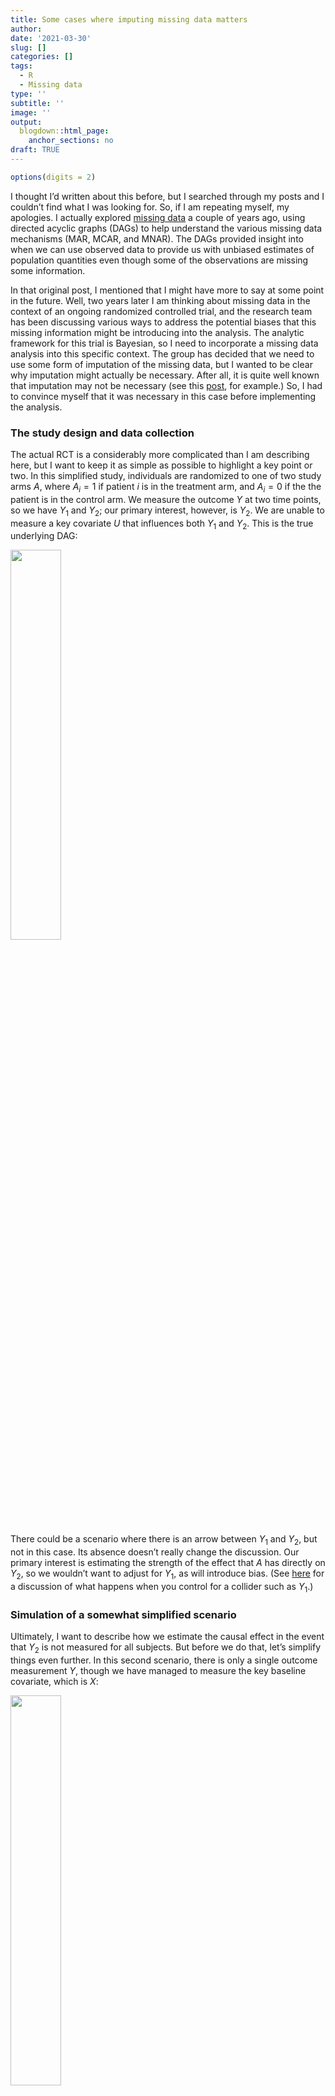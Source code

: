 ```yaml
---
title: Some cases where imputing missing data matters
author: 
date: '2021-03-30'
slug: []
categories: []
tags:
  - R
  - Missing data
type: ''
subtitle: ''
image: ''
output:
  blogdown::html_page:
    anchor_sections: no
draft: TRUE
---
```


```r
options(digits = 2)
```

I thought I'd written about this before, but I searched through my posts and I couldn't find what I was looking for. So, if I am repeating myself, my apologies. I actually explored [missing data](https://www.rdatagen.net/post/musings-on-missing-data/){target="_blank"} a couple of years ago, using directed acyclic graphs (DAGs) to help understand the various missing data mechanisms (MAR, MCAR, and MNAR). The DAGs provided insight into when we can use observed data to provide us with unbiased estimates of population quantities even though some of the observations are missing some information.

In that original post, I mentioned that I might have more to say at some point in the future. Well, two years later I am thinking about missing data in the context of an ongoing randomized controlled trial, and the research team has been discussing various ways to address the potential biases that this missing information might be introducing into the analysis. The analytic framework for this trial is Bayesian, so I need to incorporate a missing data analysis into this specific context. The group has decided that we need to use some form of imputation of the missing data, but I wanted to be clear why imputation might actually be necessary. After all, it is quite well known that imputation may not be necessary (see this [post](https://statisticalhorizons.com/ml-is-better-than-mi){target="_blank"}, for example.) So, I had to convince myself that it was necessary in this case before implementing the analysis.

### The study design and data collection

The actual RCT is a considerably more complicated than I am describing here, but I want to keep it as simple as possible to highlight a key point or two. In this simplified study, individuals are randomized to one of two study arms $A$, where $A_i=1$ if patient $i$ is in the treatment arm, and $A_i = 0$ if the the patient is in the control arm.  We measure the outcome $Y$ at two time points, so we have $Y_1$ and $Y_2$; our primary interest, however, is $Y_2$. We are unable to measure a key covariate $U$ that influences both $Y_1$ and $Y_2$. This is the true underlying DAG:

![](img/Study_DAG.png){width=40%}

There could be a scenario where there is an arrow between $Y_1$ and $Y_2$, but not in this case. Its absence doesn't really change the discussion. Our primary interest is estimating the strength of the effect that $A$ has directly on $Y_2$, so we wouldn't want to adjust for $Y_1$, as will introduce bias. (See [here](https://www.rdatagen.net/post/another-reason-to-be-careful-about-what-you-control-for/){target="_blank"} for a discussion of what happens when you control for a collider such as $Y_1$.)

### Simulation of a somewhat simplified scenario

Ultimately, I want to describe how we estimate the causal effect in the event that $Y_2$ is not measured for all subjects. But before we do that, let's simplify things even further. In this second scenario, there is only a single outcome measurement $Y$, though we have managed to measure the key baseline covariate, which is $X$:

![](img/Study_simple_DAG.png){width=40%}

It turns out we have been able to collect the outcome measurement $Y$ for only a subset of the sample, so that we observe $Y^*$ that includes missing values for some of the subjects. In this case, the missing data mechanism is missing at random (MAR), where the level of the observed baseline covariate $X$ determines the probability of observing $Y$. The indicator $R_y = 1$ when we do observe $Y$ and $R_y = 0$ when we do not.

![](img/MAR.png){width=40%}

Here are the libraries necessary for the simulations:

```r
library(simstudy)
library(ggplot2)
library(broom)
library(data.table)
library(mice)
```

The data definitions establish the relationship between $A$, $X$ and $Y$ (the treatment effect of $A$ on $Y$ is 3.0), as well as create a missingness mechanism for $Y$ that is a function $X$. 

```r
def1 <- defData(varname = "x", formula=0, variance = 1, dist = "normal")

def2 <- defDataAdd(varname = "y", formula = "6 + 3*a + 1*x", variance = 3)

defm <- defMiss(varname = "y", formula = "-3.2 + 2*x", logit.link = TRUE)
```

To generate the observed data, we first generate a complete data set (based on the data definitions), a missing data matrix, and then the observed data set which includes $\text{NA}$'s for about 12\% of the $Y$'s.

```r
set.seed(98723)

dd <- genData(500, def1)
dd <- trtAssign(dd, grpName = "a")
dd <- addColumns(def2, dd)

ddmiss <- genMiss(dd, defm, id = "id")
ddobs <- genObs(dd, ddmiss, id = "id")

ddobs
```

The full data set `dd` (without any missing data), we can get a point estimate of the treatment effect merely by calculating $\bar{Y}_{a=1} - \bar{Y}_{a=0}$:

```r
dd[, .(avg = mean(y)), keyby = a][ , avg - shift(avg)][2]
```

There is no reason to believe that $\bar{Y^*}_{a=1}$ = $\bar{Y}_{a=1}$ or $\bar{Y^*}_{a=0}$ = $\bar{Y}_{a=0}$. Observations with higher values of $X$ (and thus higher values of $Y$) are more likely to have missing $Y$'s, so the average observed values in both treatment groups should be lower. And this seems to be the case with this data set:

```r
dd[, .(avg = mean(y)), keyby = a]
ddobs[, (avg = mean(y, na.rm = TRUE)), keyby = a]
```

But, it looks like, in this case at least, the bias in estimates of the means just using the observed values are offsetting, so that the estimate of the *difference* is unbiased:

```r
ddobs[!is.na(y), .(avg = mean(y)), keyby = a][ , avg - shift(avg)][2]    
```

If this is the case more generally for data sets generated using this mechanism, it may turn out we don't need to worry at all about the missing data; even though we know it is MAR, we might be able to treat it as MCAR, and just use the complete observations only without any adjustment or imputation.

Simulating 1000 data sets using steps outlined above provides insight into the nature of the bias. The plot shows the estimate for each data set, and it is clear that the estimates of the average outcome in each arm are biased when we do not take into consideration the missingness. However, the bias is removed when we are considering the treatment effect, which is our primary interest. In this (perhaps overly) simplistic scenario, there is no price to pay when ignoring the missing data.

![](img/comp_obs.png)


### Next section

![](img/MAR_collide.png){width=40%}

```r
d1 <- defData(varname = "u", formula=0, variance = 1, dist = "normal")

d2 <- defDataAdd(varname = "y1", formula = "5 + a*2 + u*2", variance = 2)
d2 <- defDataAdd(d2, "y2", formula = "6 + a*3 + u*2", variance = 2)

dm <- defMiss(varname = "y2", formula = "-3.5 + .4*y1", logit.link = TRUE)

set.seed(67124)
# set.seed(48172)

dd <- genData(500, d1)
dd <- trtAssign(dd, grpName = "a")
dd <- addColumns(d2, dd)

dmiss <- genMiss(dd, dm, id = "id")
dobs <- genObs(dd, dmiss, id = "id")

dd[, .(.N, mean(y2)), keyby = .(a)]
dobs[!is.na(y2), .(avg = mean(y2)), keyby = a]

dd[, .(avg = mean(y2)), keyby = a][ , avg - shift(avg)][2]    
dobs[!is.na(y2), .(avg = mean(y2)), keyby = a][ , avg - shift(avg)][2]    

tidy(lm(y2 ~ a, data = dd))
tidy(lm(y2 ~ y1 + a, data = dobs))

library(mice)
imp <- mice(dobs[,-"id"], m=20, maxit=5, print=FALSE)

fit <- with(imp, lm(y2 ~ a))
summary(pool(fit))

```